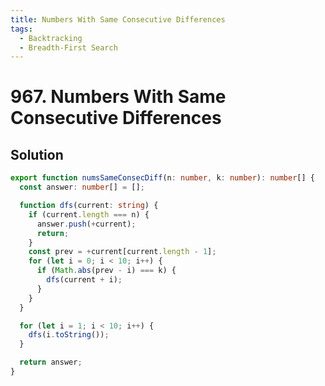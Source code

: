 ```yaml
---
title: Numbers With Same Consecutive Differences
tags:
  - Backtracking
  - Breadth-First Search
---
```


# 967. Numbers With Same Consecutive Differences

<Badges>
  <LevelBadge level="medium" />
  <TopicBadge name="Backtracking" slug="backtracking" />
  <TopicBadge name="Breadth-First Search" slug="breadth-first-search" />
</Badges>

## Solution

```typescript filename="solution.ts" copy
export function numsSameConsecDiff(n: number, k: number): number[] {
  const answer: number[] = [];

  function dfs(current: string) {
    if (current.length === n) {
      answer.push(+current);
      return;
    }
    const prev = +current[current.length - 1];
    for (let i = 0; i < 10; i++) {
      if (Math.abs(prev - i) === k) {
        dfs(current + i);
      }
    }
  }

  for (let i = 1; i < 10; i++) {
    dfs(i.toString());
  }

  return answer;
}
```

<ProblemLink
  codingSite="leetcode"
  href="https://leetcode.com/problems/numbers-with-same-consecutive-differences/"
  title="Numbers With Same Consecutive Differences"
/>

